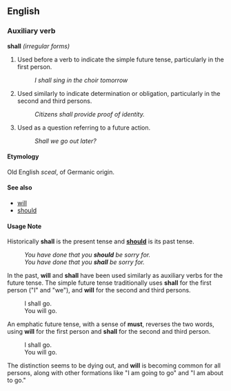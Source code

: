 ==English==

===Auxiliary verb===
'''shall'''  ''(irregular forms)''

#Used before a verb to indicate the simple future tense, particularly in the first person.
#:''I shall sing in the choir tomorrow''
#Used similarly to indicate determination or obligation, particularly in the second and third persons.
#:''Citizens shall provide proof of identity.''
#Used as a question referring to a future action.
#:''Shall we go out later?''

====Etymology====
Old English ''sceal'', of Germanic origin.

====See also====
*[[will]]
*[[should]]

====Usage Note====
Historically '''shall''' is the present tense and '''[[should]]''' is its past tense.
:''You have done that you '''should''' be sorry for.''
:''You have done that you '''shall''' be sorry for.''

In the past, '''will''' and '''shall''' have been used similarly as auxiliary verbs for the future tense. The simple future tense traditionally uses '''shall''' for the first person ("I" and "we"), and '''will''' for the second and third persons.
:I shall go.
:You will go.

An emphatic future tense, with a sense of '''must''', reverses the two words, using '''will''' for the first person and '''shall''' for the second and third person.
:I shall go.
:You will go.

The distinction seems to be dying out, and '''will''' is becoming common for all persons, along with other formations like "I am going to go" and "I am about to go."
